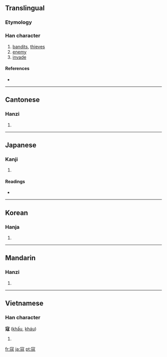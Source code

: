 ==Translingual==

===Etymology===
{{Han compound|完|攴|ls=ic}}

===Han character===
{{Han char|rn=40|rad=宀|as=08|sn=11|four=3021<sub>4</sub>|canj=十一山水 (JMUE)}}

# [[bandits]], [[thieves]]
# [[enemy]]
# [[invade]]

====References====
* {{Han ref|kx=0288.150|dkj=07209|dj=0571.040|hdz=20936.070|uh=5BC7|ud=23495|bh=B146|bd=45382}}

----

==Cantonese==

===Hanzi===
{{yue-hanzi|jyut=|y=kau3}}

# {{defn|Cantonese}}

----

==Japanese==

===Kanji===
{{ja-kanji|grade=|rs=宀08}}

# {{defn|Japanese}}

====Readings====
* {{ja-readings|on=[[こう]] (kō)|kun=[[あだする]] (adasuru), [[あだ]] (ada)}}

----

==Korean==

===Hanja===
{{ko-hanja|hangeul=구|rv=gu|mr=ku}}

# {{defn|Korean}}

----

==Mandarin==

===Hanzi===
{{cmn-hanzi|pin=[[kòu]] ([[kou4]])|wg=k'ou<sup>4</sup>}}

# {{defn|Mandarin}}

----

==Vietnamese==

===Han character===
'''寇''' ([[khấu]], [[kháu]])

# {{defn|Vietnamese}}

[[fr:寇]]
[[ja:寇]]
[[pt:寇]]